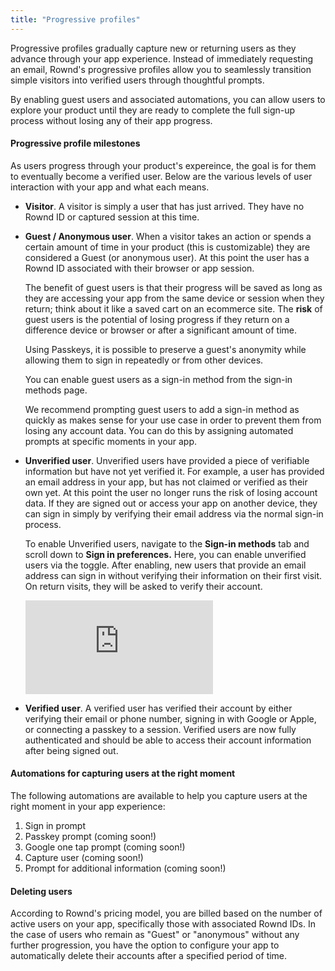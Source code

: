 ```yaml
---
title: "Progressive profiles"
---
```


Progressive profiles gradually capture new or returning users as they advance through your app experience. Instead of immediately requesting an email, Rownd's progressive profiles allow you to seamlessly transition simple visitors into verified users through thoughtful prompts.

By enabling guest users and associated automations, you can allow users to explore your product until they are ready to complete the full sign-up process without losing any of their app progress.

#### Progressive profile milestones

As users progress through your product's expereince, the goal is for them to eventually become a verified user. Below are the various levels of user interaction with your app and what each means. 

- **Visitor**. A visitor is simply a user that has just arrived. They have no Rownd ID or captured session at this time. 

- **Guest / Anonymous user**. When a visitor takes an action or spends a certain amount of time in your product (this is customizable) they are considered a Guest (or anonymous user). At this point the user has a Rownd ID associated with their browser or app session.

  The benefit of guest users is that their progress will be saved as long as they are accessing your app from the same device or session when they return; think about it like a saved cart on an ecommerce site. The **risk** of guest users is the potential of losing progress if they return on a difference device or browser or after a significant amount of time.

  Using Passkeys, it is possible to preserve a guest's anonymity while allowing them to sign in repeatedly or from other devices.

  <Info>You can enable guest users as a sign-in method from the sign-in methods page.</Info>

  <Info>We recommend prompting guest users to add a sign-in method as quickly as makes sense for your use case in order to prevent them from losing any account data. You can do this by assigning automated prompts at specific moments in your app.</Info>

- **Unverified user**. Unverified users have provided a piece of verifiable information but have not yet verified it. For example, a user has provided an email address in your app, but has not claimed or verified as their own yet. At this point the user no longer runs the risk of losing account data. If they are signed out or access your app on another device, they can sign in simply by verifying their email address via the normal sign-in process.

  <Info>To enable Unverified users, navigate to the **Sign-in methods** tab and scroll down to **Sign in preferences.** Here, you can enable unverified users via the toggle. After enabling, new users that provide an email address can sign in without verifying their information on their first visit. On return visits, they will be asked to verify their account.</Info>

  <div style={{
    "height": "0px",
    "paddingBottom": "64.7482%",
    "position": "relative"
  }}>
    <iframe src="https://www.loom.com/embed/49bb744da1a54744b4dccc5dd55d6b2c" frameborder="0" webkitallowfullscreen mozallowfullscreen allowfullscreen style={{
      "height": "100%",
      "left": "0px",
      "position": "absolute",
      "top": "0px",
      "width": "100%"
    }}></iframe>
  </div>

- **Verified user**. A verified user has verified their account by either verifying their email or phone number, signing in with Google or Apple, or connecting a passkey to a session. Verified users are now fully authenticated and should be able to access their account information after being signed out.


#### Automations for capturing users at the right moment 

The following automations are available to help you capture users at the right moment in your app experience:

1. Sign in prompt 
2. Passkey prompt (coming soon!)
3. Google one tap prompt (coming soon!)
2. Capture user (coming soon!)
3. Prompt for additional information (coming soon!)


#### Deleting users 

According to Rownd's pricing model, you are billed based on the number of active users on your app, specifically those with associated Rownd IDs. In the case of users who remain as "Guest" or "anonymous" without any further progression, you have the option to configure your app to automatically delete their accounts after a specified period of time.
